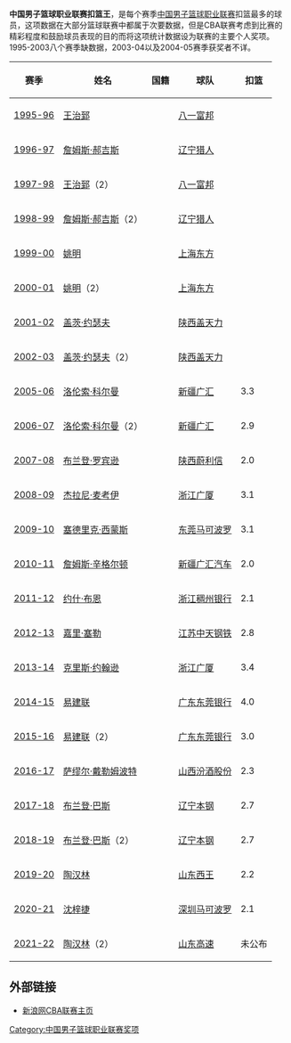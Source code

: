 '''中国男子篮球职业联赛扣篮王'''，是每个赛季[[中国男子篮球职业联赛|中国男子篮球职业联赛]]扣篮最多的球员，这项数据在大部分篮球联赛中都属于次要数据，但是CBA联赛考虑到比赛的精彩程度和鼓励球员表现的目的而将这项统计数据设为联赛的主要个人奖项。1995-2003八个赛季缺数据，2003-04以及2004-05赛季获奖者不详。

{| class="wikitable sortable"
|-
! 赛季 !! 姓名 !! 国籍 !! 球队 !! 扣篮
|-
| [[1995-96年中国男子篮球职业联赛|1995-96]] || [[王治郅|王治郅]] || {{CHN}} || [[八一富邦火箭篮球俱乐部|八一富邦]] || 
|-
| [[1996-97年中国男子篮球职业联赛|1996-97]] || [[詹姆斯·郝吉斯|詹姆斯·郝吉斯]] || {{USA}} || [[辽宁衡润飞豹篮球俱乐部|辽宁猎人]] || 
|-
| [[1997-98年中国男子篮球职业联赛|1997-98]] || [[王治郅|王治郅]]（2） || {{CHN}} || [[八一富邦火箭篮球俱乐部|八一富邦]] || 
|-
| [[1998-99年中国男子篮球职业联赛|1998-99]] || [[詹姆斯·郝吉斯|詹姆斯·郝吉斯]]（2） || {{USA}} || [[辽宁衡润飞豹篮球俱乐部|辽宁猎人]] || 
|-
| [[1999-00年中国男子篮球职业联赛|1999-00]] || [[姚明|姚明]] || {{CHN}} || [[上海东方大鲨鱼篮球俱乐部|上海东方]] || 
|-
| [[2000-01年中国男子篮球职业联赛|2000-01]] || [[姚明|姚明]]（2） || {{CHN}} || [[上海东方大鲨鱼篮球俱乐部|上海东方]] || 
|-
| [[2001-02年中国男子篮球职业联赛|2001-02]] || [[盖茨·约瑟夫|盖茨·约瑟夫]] || {{DMA}} || [[龙狮篮球俱乐部|陕西盖天力]] || 
|-
| [[2002-03年中国男子篮球职业联赛|2002-03]] || [[盖茨·约瑟夫|盖茨·约瑟夫]]（2） || {{DMA}} || [[龙狮篮球俱乐部|陕西盖天力]] || 
|-
| [[2005-06年中国男子篮球职业联赛|2005-06]] || [[洛伦索·科尔曼|洛伦索·科尔曼]] || {{USA}} || [[新疆广汇飞虎篮球俱乐部|新疆广汇]] || 3.3
|-
| [[2006-07年中国男子篮球职业联赛|2006-07]] || [[洛伦索·科尔曼|洛伦索·科尔曼]]（2） || {{USA}} || [[新疆广汇飞虎篮球俱乐部|新疆广汇]] || 2.9
|-
| [[2007-08年中国男子篮球职业联赛|2007-08]] || [[布兰登·罗宾逊|布兰登·罗宾逊]] || {{USA}} || [[龙狮篮球俱乐部|陕西蔚利信]] || 2.0
|-
| [[2008-09年中国男子篮球职业联赛|2008-09]] || [[杰拉尼·麦考伊|杰拉尼·麦考伊]] || {{USA}} || [[浙江广厦猛狮篮球俱乐部|浙江广厦]] || 3.1
|-
| [[2009-10年中国男子篮球职业联赛|2009-10]] || [[塞德里克·西蒙斯|塞德里克·西蒙斯]] || {{USA}}{{BUL}} || [[东莞新世纪猎豹篮球俱乐部|东莞马可波罗]] || 3.1
|-
| [[2010-11年中国男子篮球职业联赛|2010-11]] || [[詹姆斯·辛格尔顿|詹姆斯·辛格尔顿]] || {{USA}} || [[新疆广汇飞虎篮球俱乐部|新疆广汇汽车]] || 2.0
|-
| [[2011-12年中国男子篮球职业联赛|2011-12]] || [[约什·布恩|约什·布恩]] || {{USA}} || [[浙江稠州金牛篮球俱乐部|浙江稠州银行]] || 2.1
|-
| [[2012-13年中国男子篮球职业联赛|2012-13]] || [[嘉里·塞勒|嘉里·塞勒]] || {{USA}} || [[江苏龙肯帝亚篮球俱乐部|江苏中天钢铁]] || 2.8
|-
| [[2013-14年中国男子篮球职业联赛|2013-14]] || [[克里斯·约翰逊_(篮球运动员,_1985年)|克里斯·约翰逊]] || {{USA}} || [[浙江广厦猛狮篮球俱乐部|浙江广厦]] || 3.4
|-
| [[2014-15年中国男子篮球职业联赛|2014-15]] || [[易建联|易建联]]  || {{CHN}} || [[广东宏远华南虎篮球俱乐部|广东东莞银行]] || 4.0
|-
| [[2015-16年中国男子篮球职业联赛|2015-16]] || [[易建联|易建联]]（2）  || {{CHN}} || [[广东宏远华南虎篮球俱乐部|广东东莞银行]] || 3.0
|-
| [[2016-17年中国男子篮球职业联赛|2016-17]] || [[萨缪尔·戴勒姆波特|萨缪尔·戴勒姆波特]]  || {{HAI}}{{CAN}} || [[山西汾酒猛龙篮球俱乐部|山西汾酒股份]] || 2.3
|-
| [[2017-18年中国男子篮球职业联赛|2017-18]] || [[布兰登·巴斯|布兰登·巴斯]] || {{USA}} || [[辽宁衡润飞豹篮球俱乐部|辽宁本钢]] || 2.7
|-
| [[2018-19年中国男子篮球职业联赛|2018-19]] || [[布兰登·巴斯|布兰登·巴斯]]（2） || {{USA}} || [[辽宁衡润飞豹篮球俱乐部|辽宁本钢]] || 2.7
|-
| [[2019-20年中国男子篮球职业联赛|2019-20]] || [[陶汉林|陶汉林]] || {{CHN}} || [[山东西王王者篮球俱乐部|山东西王]] || 2.2
|-
| [[2020-21年中国男子篮球职业联赛|2020-21]] || [[沈梓捷|沈梓捷]] || {{CHN}} || [[深圳新世纪领航者篮球俱乐部|深圳马可波罗]] || 2.1
|-
| [[2021-22年中国男子篮球职业联赛|2021-22]] || [[陶汉林|陶汉林]]（2） || {{CHN}} || [[山东高速麒麟篮球俱乐部|山东高速]] || 未公布
|}

==外部链接==
*[http://sports.sina.com.cn/cba/ 新浪网CBA联赛主页]{{Wayback|url=http://sports.sina.com.cn/cba/ |date=20071011010021 }}

{{中国男子篮球职业联赛}}

[[Category:中国男子篮球职业联赛奖项|Category:中国男子篮球职业联赛奖项]]